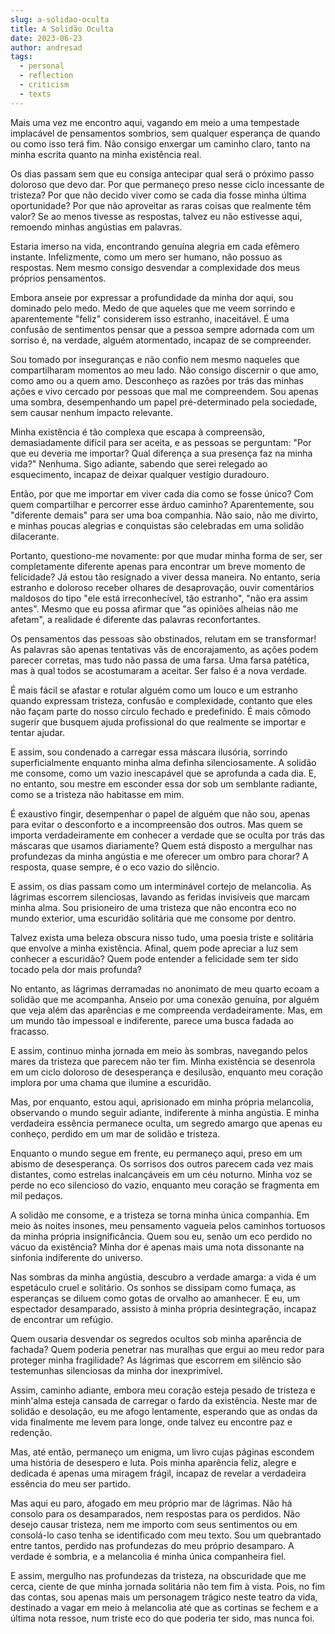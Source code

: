```yaml
---
slug: a-solidao-oculta
title: A Solidão Oculta
date: 2023-06-23
author: andresad
tags:
  - personal
  - reflection
  - criticism
  - texts
---
```


Mais uma vez me encontro aqui, vagando em meio a uma tempestade implacável de pensamentos sombrios, sem qualquer esperança de quando ou como isso terá fim. Não consigo enxergar um caminho claro, tanto na minha escrita quanto na minha existência real.

Os dias passam sem que eu consiga antecipar qual será o próximo passo doloroso que devo dar. Por que permaneço preso nesse ciclo incessante de tristeza? Por que não decido viver como se cada dia fosse minha última oportunidade? Por que não aproveitar as raras coisas que realmente têm valor? Se ao menos tivesse as respostas, talvez eu não estivesse aqui, remoendo minhas angústias em palavras.

Estaria imerso na vida, encontrando genuína alegria em cada efêmero instante. Infelizmente, como um mero ser humano, não possuo as respostas. Nem mesmo consigo desvendar a complexidade dos meus próprios pensamentos.

Embora anseie por expressar a profundidade da minha dor aqui, sou dominado pelo medo. Medo de que aqueles que me veem sorrindo e aparentemente "feliz" considerem isso estranho, inaceitável. É uma confusão de sentimentos pensar que a pessoa sempre adornada com um sorriso é, na verdade, alguém atormentado, incapaz de se compreender.

Sou tomado por inseguranças e não confio nem mesmo naqueles que compartilharam momentos ao meu lado. Não consigo discernir o que amo, como amo ou a quem amo. Desconheço as razões por trás das minhas ações e vivo cercado por pessoas que mal me compreendem. Sou apenas uma sombra, desempenhando um papel pré-determinado pela sociedade, sem causar nenhum impacto relevante.

Minha existência é tão complexa que escapa à compreensão, demasiadamente difícil para ser aceita, e as pessoas se perguntam: "Por que eu deveria me importar? Qual diferença a sua presença faz na minha vida?" Nenhuma. Sigo adiante, sabendo que serei relegado ao esquecimento, incapaz de deixar qualquer vestígio duradouro.

Então, por que me importar em viver cada dia como se fosse único? Com quem compartilhar e percorrer esse árduo caminho? Aparentemente, sou "diferente demais" para ser uma boa companhia. Não saio, não me divirto, e minhas poucas alegrias e conquistas são celebradas em uma solidão dilacerante.

Portanto, questiono-me novamente: por que mudar minha forma de ser, ser completamente diferente apenas para encontrar um breve momento de felicidade? Já estou tão resignado a viver dessa maneira. No entanto, seria estranho e doloroso receber olhares de desaprovação, ouvir comentários maldosos do tipo "ele está irreconhecível, tão estranho", "não era assim antes". Mesmo que eu possa afirmar que "as opiniões alheias não me afetam", a realidade é diferente das palavras reconfortantes.

Os pensamentos das pessoas são obstinados, relutam em se transformar! As palavras são apenas tentativas vãs de encorajamento, as ações podem parecer corretas, mas tudo não passa de uma farsa. Uma farsa patética, mas à qual todos se acostumaram a aceitar. Ser falso é a nova verdade.

É mais fácil se afastar e rotular alguém como um louco e um estranho quando expressam tristeza, confusão e complexidade, contanto que eles não façam parte do nosso círculo fechado e predefinido. É mais cômodo sugerir que busquem ajuda profissional do que realmente se importar e tentar ajudar.

E assim, sou condenado a carregar essa máscara ilusória, sorrindo superficialmente enquanto minha alma definha silenciosamente. A solidão me consome, como um vazio inescapável que se aprofunda a cada dia. E, no entanto, sou mestre em esconder essa dor sob um semblante radiante, como se a tristeza não habitasse em mim.

É exaustivo fingir, desempenhar o papel de alguém que não sou, apenas para evitar o desconforto e a incompreensão dos outros. Mas quem se importa verdadeiramente em conhecer a verdade que se oculta por trás das máscaras que usamos diariamente? Quem está disposto a mergulhar nas profundezas da minha angústia e me oferecer um ombro para chorar? A resposta, quase sempre, é o eco vazio do silêncio.

E assim, os dias passam como um interminável cortejo de melancolia. As lágrimas escorrem silenciosas, lavando as feridas invisíveis que marcam minha alma. Sou prisioneiro de uma tristeza que não encontra eco no mundo exterior, uma escuridão solitária que me consome por dentro.

Talvez exista uma beleza obscura nisso tudo, uma poesia triste e solitária que envolve a minha existência. Afinal, quem pode apreciar a luz sem conhecer a escuridão? Quem pode entender a felicidade sem ter sido tocado pela dor mais profunda?

No entanto, as lágrimas derramadas no anonimato de meu quarto ecoam a solidão que me acompanha. Anseio por uma conexão genuína, por alguém que veja além das aparências e me compreenda verdadeiramente. Mas, em um mundo tão impessoal e indiferente, parece uma busca fadada ao fracasso.

E assim, continuo minha jornada em meio às sombras, navegando pelos mares da tristeza que parecem não ter fim. Minha existência se desenrola em um ciclo doloroso de desesperança e desilusão, enquanto meu coração implora por uma chama que ilumine a escuridão.

Mas, por enquanto, estou aqui, aprisionado em minha própria melancolia, observando o mundo seguir adiante, indiferente à minha angústia. E minha verdadeira essência permanece oculta, um segredo amargo que apenas eu conheço, perdido em um mar de solidão e tristeza.

Enquanto o mundo segue em frente, eu permaneço aqui, preso em um abismo de desesperança. Os sorrisos dos outros parecem cada vez mais distantes, como estrelas inalcançáveis em um céu noturno. Minha voz se perde no eco silencioso do vazio, enquanto meu coração se fragmenta em mil pedaços.

A solidão me consome, e a tristeza se torna minha única companhia. Em meio às noites insones, meu pensamento vagueia pelos caminhos tortuosos da minha própria insignificância. Quem sou eu, senão um eco perdido no vácuo da existência? Minha dor é apenas mais uma nota dissonante na sinfonia indiferente do universo.

Nas sombras da minha angústia, descubro a verdade amarga: a vida é um espetáculo cruel e solitário. Os sonhos se dissipam como fumaça, as esperanças se diluem como gotas de orvalho ao amanhecer. E eu, um espectador desamparado, assisto à minha própria desintegração, incapaz de encontrar um refúgio.

Quem ousaria desvendar os segredos ocultos sob minha aparência de fachada? Quem poderia penetrar nas muralhas que ergui ao meu redor para proteger minha fragilidade? As lágrimas que escorrem em silêncio são testemunhas silenciosas da minha dor inexprimível.

Assim, caminho adiante, embora meu coração esteja pesado de tristeza e minh'alma esteja cansada de carregar o fardo da existência. Neste mar de solidão e desolação, eu me afogo lentamente, esperando que as ondas da vida finalmente me levem para longe, onde talvez eu encontre paz e redenção.

Mas, até então, permaneço um enigma, um livro cujas páginas escondem uma história de desespero e luta. Pois minha aparência feliz, alegre e dedicada é apenas uma miragem frágil, incapaz de revelar a verdadeira essência do meu ser partido.

Mas aqui eu paro, afogado em meu próprio mar de lágrimas. Não há consolo para os desamparados, nem respostas para os perdidos. Não desejo causar tristeza, nem me importo com seus sentimentos ou em consolá-lo caso tenha se identificado com meu texto. Sou um quebrantado entre tantos, perdido nas profundezas do meu próprio desamparo. A verdade é sombria, e a melancolia é minha única companheira fiel.

E assim, mergulho nas profundezas da tristeza, na obscuridade que me cerca, ciente de que minha jornada solitária não tem fim à vista. Pois, no fim das contas, sou apenas mais um personagem trágico neste teatro da vida, destinado a vagar em meio à melancolia até que as cortinas se fechem e a última nota ressoe, num triste eco do que poderia ter sido, mas nunca foi.
